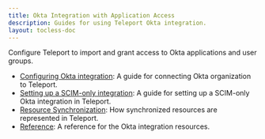 ```yaml
---
title: Okta Integration with Application Access
description: Guides for using Teleport Okta integration.
layout: tocless-doc
---
```


Configure Teleport to import and grant access to Okta applications and user groups.

- [Configuring Okta integration](./okta/hosted-guide.mdx): A guide for connecting Okta organization to Teleport.
- [Setting up a SCIM-only integration](./okta/scim-only.mdx): A guide for setting up a SCIM-only Okta integration in Teleport.
- [Resource Synchronization](./okta/sync-scim.mdx): How synchronized resources are represented in Teleport.
- [Reference](../../reference/agent-services/okta.mdx): A reference for the Okta integration resources.
